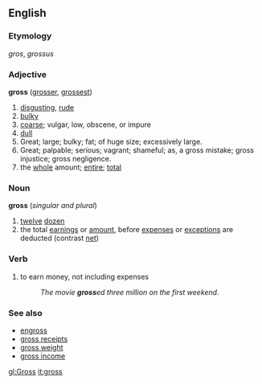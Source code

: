 ==English==

===Etymology===
{{F.}} ''gros'', {{L.}} ''grossus''

===Adjective===
'''gross'''  ([[grosser]], [[grossest]])
# [[disgusting]], [[rude]]
# [[bulky]]
# [[coarse]]; vulgar, low, obscene, or impure
# [[dull]]
# Great; large; bulky; fat; of huge size; excessively large.
# Great; palpable; serious; vagrant; shameful; as, a gross mistake; gross injustice; gross negligence.
# the [[whole]] amount; [[entire]]; [[total]]

===Noun===
'''gross''' (''singular and plural'')
# [[twelve]] [[dozen]]
# the total [[earnings]] or [[amount]], before [[expenses]] or [[exception]]s are deducted (contrast [[net]])

===Verb===
#to earn money, not including expenses
#:''The movie '''gross'''ed three million on the first weekend.''

===See also===
*[[engross]]
*[[gross receipts]]
*[[gross weight]]
*[[gross income]]

[[gl:Gross]]
[[it:gross]]